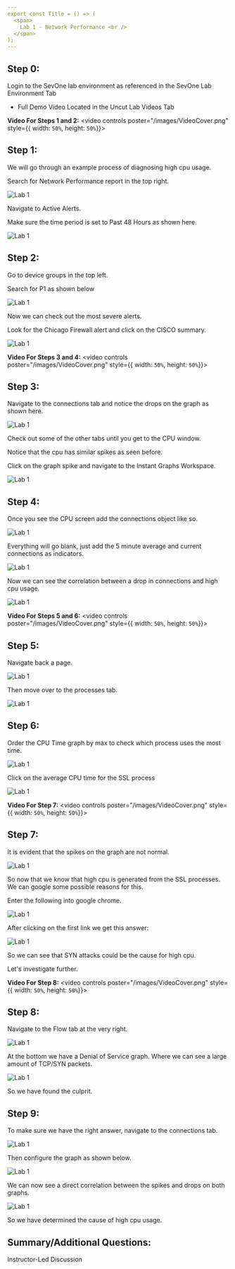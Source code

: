 ```yaml
---
export const Title = () => (
  <span>
    Lab 1 - Network Performance <br />
  </span>
);
---
```


## Step 0:

Login to the SevOne lab environment as referenced in the SevOne Lab Environment Tab
* Full Demo Video Located in the Uncut Lab Videos Tab

**Video For Steps 1 and 2:**
<video controls poster="/images/VideoCover.png" style={{ width: `50%`, height: `50%`}}>
  <source src="/videos/NPM/NetPerf1.mp4"/>
</video>

## Step 1: 

We will go through an example process of diagnosing high cpu usage. 

Search for Network Performance report in the top right.

![Lab 1](images/1.1.png)

Navigate to Active Alerts.

Make sure the time period is set to Past 48 Hours as shown here.

![Lab 1](images/1.2.png)

## Step 2:

Go to device groups in the top left.

Search for P1 as shown below

![Lab 1](images/1.3.png)

Now we can check out the most severe alerts.

Look for the Chicago Firewall alert and click on the CISCO summary.

![Lab 1](images/1.4.png)

**Video For Steps 3 and 4:**
<video controls poster="/images/VideoCover.png" style={{ width: `50%`, height: `50%`}}>
  <source src="/videos/NPM/NetPerf2.mp4"/>
</video>

## Step 3:

Navigate to the connections tab and notice the drops on the graph as shown here.

![Lab 1](images/1.5.png)

Check out some of the other tabs until you get to the CPU window. 

Notice that the cpu has similar spikes as seen before. 

Click on the graph spike and navigate to the Instant Graphs Workspace.

![Lab 1](images/1.6.png)

## Step 4:

Once you see the CPU screen add the connections object like so.

![Lab 1](images/1.7.png)

Everything will go blank, just add the 5 minute average and current connections as indicators.

![Lab 1](images/1.8.png)

Now we can see the correlation between a drop in connections and high cpu usage.

![Lab 1](images/1.9.png)


**Video For Steps 5 and 6:**
<video controls poster="/images/VideoCover.png" style={{ width: `50%`, height: `50%`}}>
  <source src="/videos/NPM/NetPerf3.mp4"/>
</video>

## Step 5:

Navigate back a page. 

![Lab 1](images/1.10.png)

Then move over to the processes tab.

![Lab 1](images/1.11.png)

## Step 6: 

Order the CPU Time graph by max to check which process uses the most time. 

![Lab 1](images/1.12.png)

Click on the average CPU time for the SSL process

![Lab 1](images/1.13.png)

**Video For Step 7:**
<video controls poster="/images/VideoCover.png" style={{ width: `50%`, height: `50%`}}>
  <source src="/videos/NPM/NetPerf4.mp4"/>
</video>

## Step 7: 

It is evident that the spikes on the graph are not normal.

![Lab 1](images/1.14.png)

So now that we know that high cpu is generated from the SSL processes. We can
google some possible reasons for this.

Enter the following into google chrome.

![Lab 1](images/1.15.png)

After clicking on the first link we get this answer:

![Lab 1](images/1.16.png)

So we can see that SYN attacks could be the cause for high cpu.

Let's investigate further.


**Video For Step 8:**
<video controls poster="/images/VideoCover.png" style={{ width: `50%`, height: `50%`}}>
  <source src="/videos/NPM/NetPerf5.mp4"/>
</video>

## Step 8:

Navigate to the Flow tab at the very right.

![Lab 1](images/1.17.png)

At the bottom we have a Denial of Service graph. Where we can see
a large amount of TCP/SYN packets.

![Lab 1](images/1.18.png)

So we have found the culprit.

## Step 9:

To make sure we have the right answer, navigate to the connections tab.

![Lab 1](images/1.19.png)

Then configure the graph as shown below.

![Lab 1](images/1.20.png)

We can now see a direct correlation between the spikes and drops on both graphs.

![Lab 1](images/1.21.png)

So we have determined the cause of high cpu usage.

## Summary/Additional Questions:
Instructor-Led Discussion